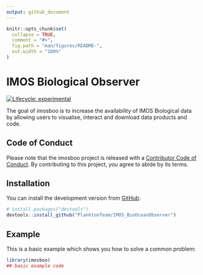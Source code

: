 ```yaml
---
output: github_document
---
```


<!-- README.md is generated from README.Rmd. Please edit that file -->

```r
knitr::opts_chunk$set(
  collapse = TRUE,
  comment = "#>",
  fig.path = "man/figures/README-",
  out.width = "100%"
)
```

# IMOS Biological Observer

<!-- badges: start -->
[![Lifecycle: experimental](https://img.shields.io/badge/lifecycle-experimental-orange.svg)](https://lifecycle.r-lib.org/articles/stages.html#experimental)
<!-- badges: end -->

The goal of imosboo is to increase the availability of IMOS Biological data by allowing users to visualise, interact and download data products and code.

## Code of Conduct

Please note that the imosboo project is released with a [Contributor Code of Conduct](https://contributor-covenant.org/version/2/0/CODE_OF_CONDUCT.html). By contributing to this project, you agree to abide by its terms.

## Installation

You can install the development version from [GitHub](https://github.com/):


``` r
# install.packages("devtools")
devtools::install_github("PlanktonTeam/IMOS_BioOceanObserver")
```
## Example

This is a basic example which shows you how to solve a common problem:

```r
library(imosboo)
## basic example code
```
